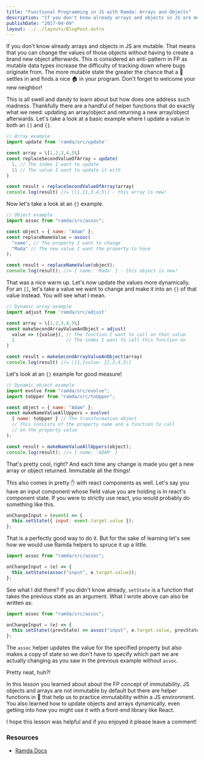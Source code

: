 ```yaml
---
title: "Functional Programming in JS with Ramda: Arrays and Objects"
description: "If you don't know already arrays and objects in JS are mutable. That means that you can change the values of those objects without having…"
publishDate: "2017-04-09"
layout: ../../layouts/BlogPost.astro
---
```


If you don't know already arrays and objects in JS are mutable. That means that you can change the values of those objects without having to create a brand new object afterwards. This is considered an anti-pattern in FP as mutable data types increase the difficulty of tracking down where bugs originate from. The more mutable state the greater the chance that a 🐛settles in and finds a nice 🏠 in your program. Don't forget to welcome your new neighbor!

This is all swell and dandy to learn about but how does one address such madness. Thankfully there are a handful of helper functions that do exactly what we need: updating an array/object and returning a new array/object afterwards. Let's take a look at a basic example where I update a value in both an `[]` and `{}`.

```javascript
// Array example
import update from 'ramda/src/update'

const array = \[1,2,3,4,5\]
const replaceSecondValueOfArray = update(
  1, // The index I want to update
  11 // The value I want to update it with
)

const result = replaceSecondValueOfArray(array)
console.log(result) //= \[1,11,3,4,5\] - this array is new!
```

Now let's take a look at an `{}` example.

```javascript
// Object example
import assoc from "ramda/src/assoc";

const object = { name: "Adam" };
const replaceNameValue = assoc(
  "name", // The property I want to change
  "Mada" // The new value I want the property to have
);

const result = replaceNameValue(object);
console.log(result); //= { name: 'Mada' } - this object is new!
```

That was a nice warm up. Let's now update the values more dynamically. For an `[]`, let's take a value we want to change and make it into an `{}` of that value instead. You will see what I mean.

```javascript
// Dynamic array example
import adjust from 'ramda/src/adjust'

const array = \[1,2,3,4,5\]
const makeSecondArrayValueAnObject = adjust(
  value => ({value}), // The function I want to call on that value
  1                   // The index I want to call this function on
)

const result = makeSecondArrayValueAnObject(array)
console.log(result) //= \[1,{value: 2},3,4,5\]
```

Let's look at an `{}` example for good measure!

```javascript
// Dynamic object example
import evolve from "ramda/src/evolve";
import toUpper from "ramda/src/toUpper";

const object = { name: "Adam" };
const makeNameValueAllUppers = evolve(
  { name: toUpper } // The transformation object
  // This consists of the property name and a function to call
  // on the property value
);

const result = makeNameValueAllUppers(object);
console.log(result); //= { name: 'ADAM' }
```

That's pretty cool, right? And each time any change is made you get a new array or object returned. Immutable all the things!

This also comes in pretty ✋ with react components as well. Let's say you have an input component whose field value you are holding is in react's component state. If you were to strictly use react, you would probably do something like this.

```javascript
onChangeInput = (event) => {
  this.setState({ input: event.target.value });
};
```

That is a perfectly good way to do it. But for the sake of learning let's see how we would use Ramda helpers to spruce it up a little.

```javascript
import assoc from "ramda/src/assoc";

onChangeInput = (e) => {
  this.setState(assoc("input", e.target.value));
};
```

See what I did there? If you didn't know already, `setState` is a function that takes the previous state as an argument. What I wrote above can also be written as:

```javascript
import assoc from "ramda/src/assoc";

onChangeInput = (e) => {
  this.setState((prevState) => assoc("input", e.target.value, prevState));
};
```

The `assoc` helper updates the value for the specified property but also makes a copy of state so we don't have to specify which part we are actually changing as you saw in the previous example without `assoc`.

Pretty neat, huh?!

In this lesson you learned about about the FP concept of immutability. JS objects and arrays are not immutable by default but there are helper functions in 🐏 that help us to practice immutability within a JS environment. You also learned how to update objects and arrays dynamically, even getting into how you might use it with a front-end library like React.

I hope this lesson was helpful and if you enjoyed it please leave a comment!

### Resources

- [Ramda Docs](http://ramdajs.com/docs/)

